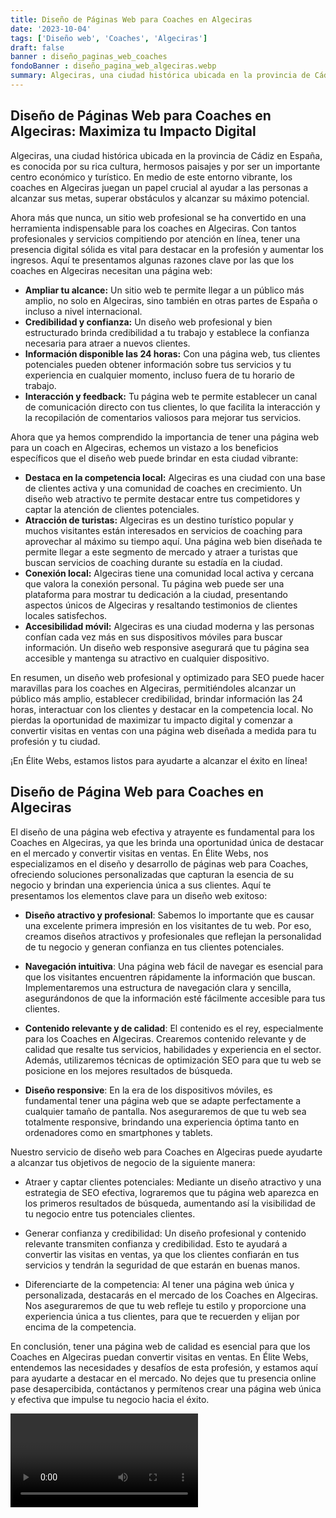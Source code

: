 ```yaml
---
title: Diseño de Páginas Web para Coaches en Algeciras
date: '2023-10-04'
tags: ['Diseño web', 'Coaches', 'Algeciras']
draft: false
banner : diseño_paginas_web_coaches
fondoBanner : diseño_pagina_web_algeciras.webp
summary: Algeciras, una ciudad histórica ubicada en la provincia de Cádiz en España, es conocida por su rica cultura, hermosos paisajes y por ser un importante centro económico y turístico. En medio de este entorno vibrante, los coaches en Algeciras juegan un papel crucial al ayudar a las personas a alcanzar sus metas, superar obstáculos y alcanzar su máximo potencial.
---
```


## Diseño de Páginas Web para Coaches en Algeciras: Maximiza tu Impacto Digital

Algeciras, una ciudad histórica ubicada en la provincia de Cádiz en España, es conocida por su rica cultura, hermosos paisajes y por ser un importante centro económico y turístico. En medio de este entorno vibrante, los coaches en Algeciras juegan un papel crucial al ayudar a las personas a alcanzar sus metas, superar obstáculos y alcanzar su máximo potencial.

Ahora más que nunca, un sitio web profesional se ha convertido en una herramienta indispensable para los coaches en Algeciras. Con tantos profesionales y servicios compitiendo por atención en línea, tener una presencia digital sólida es vital para destacar en la profesión y aumentar los ingresos. Aquí te presentamos algunas razones clave por las que los coaches en Algeciras necesitan una página web:

- **Ampliar tu alcance:** Un sitio web te permite llegar a un público más amplio, no solo en Algeciras, sino también en otras partes de España o incluso a nivel internacional.
- **Credibilidad y confianza:** Un diseño web profesional y bien estructurado brinda credibilidad a tu trabajo y establece la confianza necesaria para atraer a nuevos clientes.
- **Información disponible las 24 horas:** Con una página web, tus clientes potenciales pueden obtener información sobre tus servicios y tu experiencia en cualquier momento, incluso fuera de tu horario de trabajo.
- **Interacción y feedback:** Tu página web te permite establecer un canal de comunicación directo con tus clientes, lo que facilita la interacción y la recopilación de comentarios valiosos para mejorar tus servicios.

Ahora que ya hemos comprendido la importancia de tener una página web para un coach en Algeciras, echemos un vistazo a los beneficios específicos que el diseño web puede brindar en esta ciudad vibrante:

- **Destaca en la competencia local:** Algeciras es una ciudad con una base de clientes activa y una comunidad de coaches en crecimiento. Un diseño web atractivo te permite destacar entre tus competidores y captar la atención de clientes potenciales.
- **Atracción de turistas:** Algeciras es un destino turístico popular y muchos visitantes están interesados en servicios de coaching para aprovechar al máximo su tiempo aquí. Una página web bien diseñada te permite llegar a este segmento de mercado y atraer a turistas que buscan servicios de coaching durante su estadía en la ciudad.
- **Conexión local:** Algeciras tiene una comunidad local activa y cercana que valora la conexión personal. Tu página web puede ser una plataforma para mostrar tu dedicación a la ciudad, presentando aspectos únicos de Algeciras y resaltando testimonios de clientes locales satisfechos.
- **Accesibilidad móvil:** Algeciras es una ciudad moderna y las personas confían cada vez más en sus dispositivos móviles para buscar información. Un diseño web responsive asegurará que tu página sea accesible y mantenga su atractivo en cualquier dispositivo.

En resumen, un diseño web profesional y optimizado para SEO puede hacer maravillas para los coaches en Algeciras, permitiéndoles alcanzar un público más amplio, establecer credibilidad, brindar información las 24 horas, interactuar con los clientes y destacar en la competencia local. No pierdas la oportunidad de maximizar tu impacto digital y comenzar a convertir visitas en ventas con una página web diseñada a medida para tu profesión y tu ciudad.

¡En Élite Webs, estamos listos para ayudarte a alcanzar el éxito en línea!

<GifSeo />

<Cta />

## Diseño de Página Web para Coaches en Algeciras

El diseño de una página web efectiva y atrayente es fundamental para los Coaches en Algeciras, ya que les brinda una oportunidad única de destacar en el mercado y convertir visitas en ventas. En Élite Webs, nos especializamos en el diseño y desarrollo de páginas web para Coaches, ofreciendo soluciones personalizadas que capturan la esencia de su negocio y brindan una experiencia única a sus clientes. Aquí te presentamos los elementos clave para un diseño web exitoso:

- **Diseño atractivo y profesional**: Sabemos lo importante que es causar una excelente primera impresión en los visitantes de tu web. Por eso, creamos diseños atractivos y profesionales que reflejan la personalidad de tu negocio y generan confianza en tus clientes potenciales.

- **Navegación intuitiva**: Una página web fácil de navegar es esencial para que los visitantes encuentren rápidamente la información que buscan. Implementaremos una estructura de navegación clara y sencilla, asegurándonos de que la información esté fácilmente accesible para tus clientes.

- **Contenido relevante y de calidad**: El contenido es el rey, especialmente para los Coaches en Algeciras. Crearemos contenido relevante y de calidad que resalte tus servicios, habilidades y experiencia en el sector. Además, utilizaremos técnicas de optimización SEO para que tu web se posicione en los mejores resultados de búsqueda.

- **Diseño responsive**: En la era de los dispositivos móviles, es fundamental tener una página web que se adapte perfectamente a cualquier tamaño de pantalla. Nos aseguraremos de que tu web sea totalmente responsive, brindando una experiencia óptima tanto en ordenadores como en smartphones y tablets.

Nuestro servicio de diseño web para Coaches en Algeciras puede ayudarte a alcanzar tus objetivos de negocio de la siguiente manera:

- Atraer y captar clientes potenciales: Mediante un diseño atractivo y una estrategia de SEO efectiva, lograremos que tu página web aparezca en los primeros resultados de búsqueda, aumentando así la visibilidad de tu negocio entre tus potenciales clientes.

- Generar confianza y credibilidad: Un diseño profesional y contenido relevante transmiten confianza y credibilidad. Esto te ayudará a convertir las visitas en ventas, ya que los clientes confiarán en tus servicios y tendrán la seguridad de que estarán en buenas manos.

- Diferenciarte de la competencia: Al tener una página web única y personalizada, destacarás en el mercado de los Coaches en Algeciras. Nos aseguraremos de que tu web refleje tu estilo y proporcione una experiencia única a tus clientes, para que te recuerden y elijan por encima de la competencia.

En conclusión, tener una página web de calidad es esencial para que los Coaches en Algeciras puedan convertir visitas en ventas. En Élite Webs, entendemos las necesidades y desafíos de esta profesión, y estamos aquí para ayudarte a destacar en el mercado. No dejes que tu presencia online pase desapercibida, contáctanos y permítenos crear una página web única y efectiva que impulse tu negocio hacia el éxito.

<Video />

<CtaBot job='Coaches' city='Algeciras'/>

<Gmaps query='Algeciras+españa+maps' />